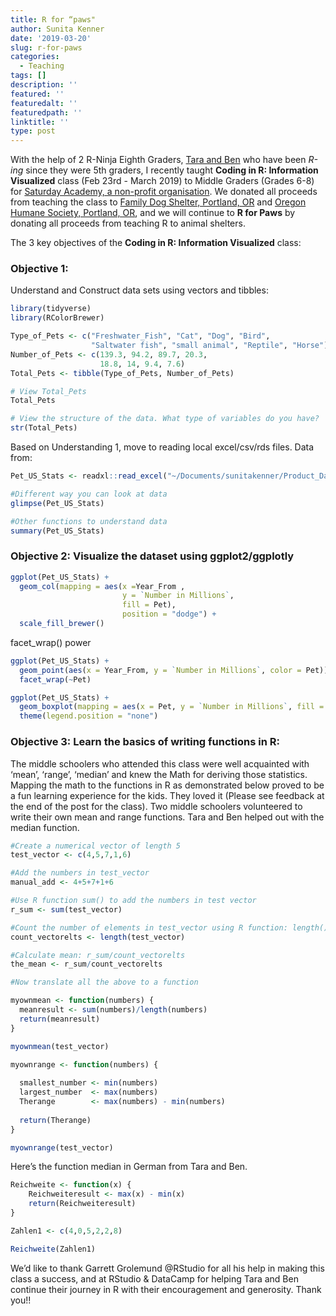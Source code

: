 ```yaml
---
title: R for “paws"
author: Sunita Kenner
date: '2019-03-20'
slug: r-for-paws
categories:
  - Teaching
tags: []
description: ''
featured: ''
featuredalt: ''
featuredpath: ''
linktitle: ''
type: post
---
```


With the help of 2 R-Ninja Eighth Graders, [Tara and Ben](https://benaracreations2015.shinyapps.io/gr5project/) who have been *R-ing* since they were 5th graders, I recently taught **Coding in R: Information Visualized** class (Feb 23rd - March 2019) to Middle Graders (Grades 6-8) for [Saturday Academy, a non-profit organisation](https://www.saturdayacademy.org/). We donated all proceeds from teaching the class to [Family Dog Shelter, Portland, OR](https://www.familydogsnewlife.org/) and [Oregon Humane Society, Portland, OR](https://www.oregonhumane.org/), and we will continue to **R for Paws** by donating all proceeds from teaching R to animal shelters.

The 3 key objectives of the **Coding in R: Information Visualized** class:

### Objective 1: 
Understand and Construct data sets using vectors and tibbles: 

```r
library(tidyverse)
library(RColorBrewer)

```

```r
Type_of_Pets <- c("Freshwater_Fish", "Cat", "Dog", "Bird", 
                  "Saltwater fish", "small animal", "Reptile", "Horse") 
Number_of_Pets <- c(139.3, 94.2, 89.7, 20.3, 
                    18.8, 14, 9.4, 7.6)
Total_Pets <- tibble(Type_of_Pets, Number_of_Pets)

# View Total_Pets
Total_Pets

# View the structure of the data. What type of variables do you have?
str(Total_Pets)

```

Based on Understanding 1, move to reading local excel/csv/rds files.  Data from:
```r

Pet_US_Stats <- readxl::read_excel("~/Documents/sunitakenner/Product_Data/Day2_Pet_Data.xlsx")

#Different way you can look at data
glimpse(Pet_US_Stats)

#Other functions to understand data
summary(Pet_US_Stats)

```


### Objective 2: Visualize the dataset using ggplot2/ggplotly

```r

ggplot(Pet_US_Stats) + 
  geom_col(mapping = aes(x =Year_From , 
                         y = `Number in Millions`, 
                         fill = Pet), 
                         position = "dodge") + 
  scale_fill_brewer()

```

facet_wrap() power
```r
ggplot(Pet_US_Stats) + 
  geom_point(aes(x = Year_From, y = `Number in Millions`, color = Pet)) + 
  facet_wrap(~Pet)
```

```r
ggplot(Pet_US_Stats) + 
  geom_boxplot(mapping = aes(x = Pet, y = `Number in Millions`, fill = Pet)) +
  theme(legend.position = "none")
```


### Objective 3: Learn the basics of writing functions in R:

The middle schoolers who attended this class were well acquainted with 'mean', 'range', 'median' and knew the Math for deriving those statistics. Mapping the math to the functions in R as demonstrated below proved to be a fun learning experience for the kids.  They loved it (Please see feedback at the end of the post for the class).  Two middle schoolers volunteered to write their own mean and range functions.  Tara and Ben helped out with the median function. 

```r
#Create a numerical vector of length 5
test_vector <- c(4,5,7,1,6)

#Add the numbers in test_vector
manual_add <- 4+5+7+1+6

#Use R function sum() to add the numbers in test vector
r_sum <- sum(test_vector)

#Count the number of elements in test_vector using R function: length()
count_vectorelts <- length(test_vector)

#Calculate mean: r_sum/count_vectorelts
the_mean <- r_sum/count_vectorelts

#Now translate all the above to a function 

myownmean <- function(numbers) {
  meanresult <- sum(numbers)/length(numbers)
  return(meanresult)
}

myownmean(test_vector)

```

```r
myownrange <- function(numbers) {
  
  smallest_number <- min(numbers)
  largest_number  <- max(numbers)
  Therange        <- max(numbers) - min(numbers)
  
  return(Therange)
}

myownrange(test_vector)

```

Here's the function median in German from Tara and Ben.

```r
Reichweite <- function(x) {
    Reichweiteresult <- max(x) - min(x)
    return(Reichweiteresult)
}

Zahlen1 <- c(4,0,5,2,2,8)

Reichweite(Zahlen1)
```


We'd like to thank Garrett Grolemund @RStudio for all his help in making this class a success, and at RStudio & DataCamp for helping Tara and Ben continue their journey in R with their encouragement and generosity.  Thank you!!

